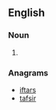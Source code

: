 ==English==

===Noun===
{{head|en|noun plural form}}

# {{plural of|afrit|lang=en}}

===Anagrams===
* [[iftars#English|iftars]]
* [[tafsir#English|tafsir]]